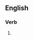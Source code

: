 ==English==

===Verb===
{{head|en}}

# {{context|archaic|lang=en}} {{second-person singular of|thou}}
#: {{rfquotek|Shakespeare}}
